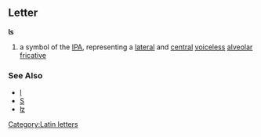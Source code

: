 ==Letter==
'''ʪ'''

#a symbol of the [[IPA]], representing a [[lateral]] and [[central]] [[voiceless]] [[alveolar]] [[fricative]]
===See Also===
*[[l]]
*[[S]]
*[[ʫ]]
[[Category:Latin letters]]